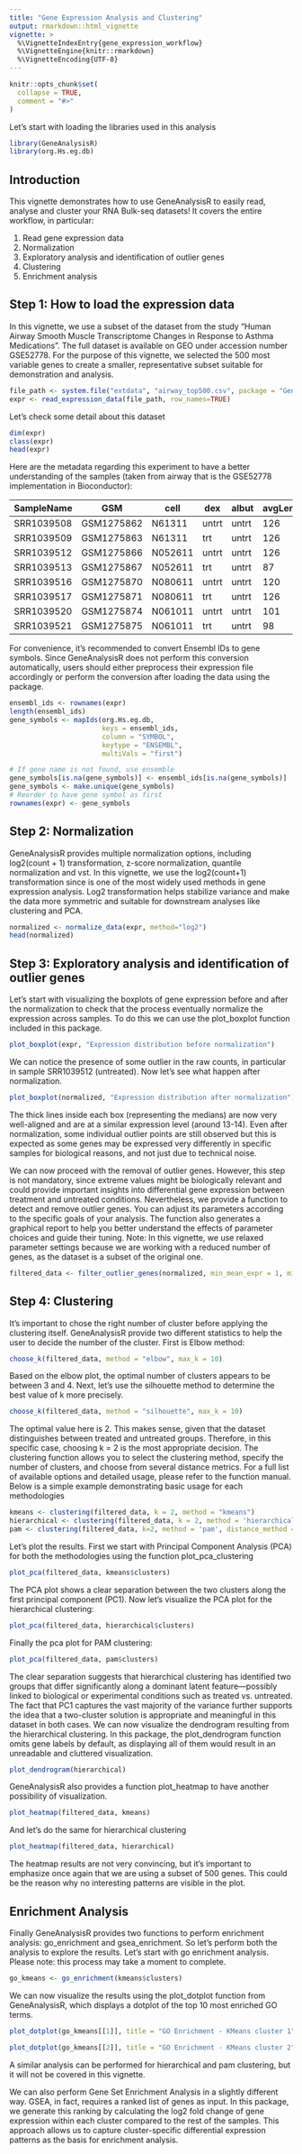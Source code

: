 ```yaml
---
title: "Gene Expression Analysis and Clustering"
output: rmarkdown::html_vignette
vignette: >
  %\VignetteIndexEntry{gene_expression_workflow}
  %\VignetteEngine{knitr::rmarkdown}
  %\VignetteEncoding{UTF-8}
---
```


```r
knitr::opts_chunk$set(
  collapse = TRUE,
  comment = "#>"
)
```

Let's start with loading the libraries used in this analysis

```r
library(GeneAnalysisR)
library(org.Hs.eg.db)
```

## Introduction

This vignette demonstrates how to use GeneAnalysisR to easily read, analyse and cluster your RNA Bulk-seq datasets! It covers the entire workflow, in particular:

1.  Read gene expression data
2.  Normalization
3.  Exploratory analysis and identification of outlier genes
4.  Clustering
5.  Enrichment analysis

## Step 1: How to load the expression data

In this vignette, we use a subset of the dataset from the study "Human Airway Smooth Muscle Transcriptome Changes in Response to Asthma Medications". The full dataset is available on GEO under accession number GSE52778. For the purpose of this vignette, we selected the 500 most variable genes to create a smaller, representative subset suitable for demonstration and analysis.

```r
file_path <- system.file("extdata", "airway_top500.csv", package = "GeneAnalysisR")
expr <- read_expression_data(file_path, row_names=TRUE)
```

Let's check some detail about this dataset

```r
dim(expr)
class(expr)
head(expr)
```

Here are the metadata regarding this experiment to have a better understanding of the samples (taken from airway that is the GSE52778 implementation in Bioconductor):

| SampleName | GSM        | cell    | dex   | albut | avgLength | Experiment | Run        |
|-----------|-----------|--------|------|------|---------|------------|------------|
| SRR1039508 | GSM1275862 | N61311  | untrt | untrt | 126       | SRX384345  | SRR1039508 |
| SRR1039509 | GSM1275863 | N61311  | trt   | untrt | 126       | SRX384346  | SRR1039509 |
| SRR1039512 | GSM1275866 | N052611 | untrt | untrt | 126       | SRX384349  | SRR1039512 |
| SRR1039513 | GSM1275867 | N052611 | trt   | untrt | 87        | SRX384350  | SRR1039513 |
| SRR1039516 | GSM1275870 | N080611 | untrt | untrt | 120       | SRX384353  | SRR1039516 |
| SRR1039517 | GSM1275871 | N080611 | trt   | untrt | 126       | SRX384354  | SRR1039517 |
| SRR1039520 | GSM1275874 | N061011 | untrt | untrt | 101       | SRX384357  | SRR1039520 |
| SRR1039521 | GSM1275875 | N061011 | trt   | untrt | 98        | SRX384358  | SRR1039521 |

For convenience, it's recommended to convert Ensembl IDs to gene symbols. Since GeneAnalysisR does not perform this conversion automatically, users should either preprocess their expression file accordingly or perform the conversion after loading the data using the package.

```r
ensembl_ids <- rownames(expr)
length(ensembl_ids)
gene_symbols <- mapIds(org.Hs.eg.db,
                       keys = ensembl_ids,
                       column = "SYMBOL",
                       keytype = "ENSEMBL",
                       multiVals = "first")

# If gene name is not found, use ensemble
gene_symbols[is.na(gene_symbols)] <- ensembl_ids[is.na(gene_symbols)]
gene_symbols <- make.unique(gene_symbols)
# Reorder to have gene symbol as first 
rownames(expr) <- gene_symbols
```

## Step 2: Normalization
GeneAnalysisR provides multiple normalization options, including log2(count + 1) transformation, z-score normalization, quantile normalization and vst. In this vignette, we use the log2(count+1) transformation since is one of the most widely used methods in gene expression analysis. Log2 transformation helps stabilize variance and make the data more symmetric and suitable for downstream analyses like clustering and PCA.
```r
normalized <- normalize_data(expr, method="log2")
head(normalized)
```

## Step 3: Exploratory analysis and identification of outlier genes
Let's start with visualizing the boxplots of gene expression before and after the normalization to check that the process eventually normalize the expression across samples. To do this we can use the plot_boxplot function included in this package.
```r
plot_boxplot(expr, "Expression distribution before normalization")
```
We can notice the presence of some outlier in the raw counts, in particular in sample SRR1039512 (untreated). Now let's see what happen after normalization.
```r
plot_boxplot(normalized, "Expression distribution after normalization")
```
The thick lines inside each box (representing the medians) are now very well-aligned and are at a similar expression level (around 13-14). Even after normalization, some individual outlier points are still observed but this is expected as some genes may be expressed very differently in specific samples for biological reasons, and not just due to technical noise.

We can now proceed with the removal of outlier genes. However, this step is not mandatory, since extreme values might be biologically relevant and could provide important insights into differential gene expression between treatment and untreated conditions. Nevertheless, we provide a function to detect and remove outlier genes. You can adjust its parameters according to the specific goals of your analysis. The function also generates a graphical report to help you better understand the effects of parameter choices and guide their tuning. Note: In this vignette, we use relaxed parameter settings because we are working with a reduced number of genes, as the dataset is a subset of the original one.
```r
filtered_data <- filter_outlier_genes(normalized, min_mean_expr = 1, min_var = 0.1, z_cutoff = 3)
```

## Step 4: Clustering
It's important to chose the right number of cluster before applying the clustering itself. GeneAnalysisR provide two different statistics to help the user to decide the number of the cluster. First is Elbow method:
```r
choose_k(filtered_data, method = "elbow", max_k = 10)
```
Based on the elbow plot, the optimal number of clusters appears to be between 3 and 4. Next, let’s use the silhouette method to determine the best value of k more precisely.
```r
choose_k(filtered_data, method = "silhouette", max_k = 10)
```
The optimal value here is 2. This makes sense, given that the dataset distinguishes between treated and untreated groups. Therefore, in this specific case, choosing k = 2 is the most appropriate decision. The clustering function allows you to select the clustering method, specify the number of clusters, and choose from several distance metrics. For a full list of available options and detailed usage, please refer to the function manual. Below is a simple example demonstrating basic usage for each methodologies
```r
kmeans <- clustering(filtered_data, k = 2, method = "kmeans")
hierarchical <- clustering(filtered_data, k = 2, method = 'hierarchical', distance = 'euclidean')
pam <- clustering(filtered_data, k=2, method = 'pam', distance_method = 'manhattan')
```
Let's plot the results. First we start with Principal Component Analysis (PCA) for both the methodologies using the function plot_pca_clustering
```r
plot_pca(filtered_data, kmeans$clusters)
```
The PCA plot shows a clear separation between the two clusters along the first principal component (PC1). Now let's visualize the PCA plot for the hierarchical clustering:
```r
plot_pca(filtered_data, hierarchical$clusters)
```
Finally the pca plot for PAM clustering:
```r
plot_pca(filtered_data, pam$clusters)
```
The clear separation suggests that hierarchical clustering has identified two groups that differ significantly along a dominant latent feature—possibly linked to biological or experimental conditions such as treated vs. untreated. The fact that PC1 captures the vast majority of the variance further supports the idea that a two-cluster solution is appropriate and meaningful in this dataset in both cases. We can now visualize the dendrogram resulting from the hierarchical clustering. In this package, the plot_dendrogram function omits gene labels by default, as displaying all of them would result in an unreadable and cluttered visualization.
```r
plot_dendrogram(hierarchical)
```
GeneAnalysisR also provides a function plot_heatmap to have another possibility of visualization.
```r
plot_heatmap(filtered_data, kmeans)
```
And let's do the same for hierarchical clustering
```r
plot_heatmap(filtered_data, hierarchical)
```
The heatmap results are not very convincing, but it's important to emphasize once again that we are using a subset of 500 genes. This could be the reason why no interesting patterns are visible in the plot.

## Enrichment Analysis
Finally GeneAnalysisR provides two functions to perform enrichment analysis: go_enrichment and gsea_enrichment. So let's perform both the analysis to explore the results.
Let's start with go enrichment analysis. Please note: this process may take a moment to complete.
```r
go_kmeans <- go_enrichment(kmeans$clusters)
```
We can now visualize the results using the plot_dotplot function from GeneAnalysisR, which displays a dotplot of the top 10 most enriched GO terms.
```r
plot_dotplot(go_kmeans[[1]], title = "GO Enrichment - KMeans cluster 1")
```

```r
plot_dotplot(go_kmeans[[2]], title = "GO Enrichment - KMeans cluster 2")
```
A similar analysis can be performed for hierarchical and pam clustering, but it will not be covered in this vignette.

We can also perform Gene Set Enrichment Analysis in a slightly different way. GSEA, in fact, requires a ranked list of genes as input. In this package, we generate this ranking by calculating the log2 fold change of gene expression within each cluster compared to the rest of the samples. This approach allows us to capture cluster-specific differential expression patterns as the basis for enrichment analysis.
```r

```




